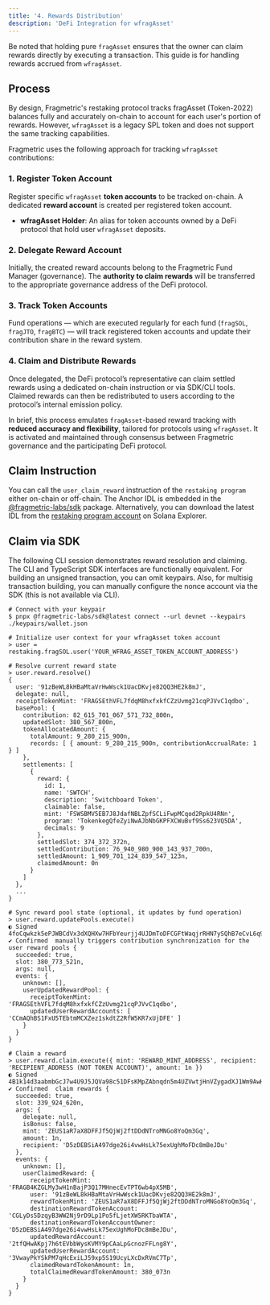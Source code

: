 ```yaml
---
title: '4. Rewards Distribution'
description: 'DeFi Integration for wfragAsset'
---
```


Be noted that holding pure `fragAsset` ensures that the owner can claim rewards directly by executing a transaction.
This guide is for handling rewards accrued from `wfragAsset`.

## Process
By design, Fragmetric's restaking protocol tracks fragAsset (Token-2022) balances fully and accurately on-chain to account for each user's portion of rewards.
However, `wfragAsset` is a legacy SPL token and does not support the same tracking capabilities.

Fragmetric uses the following approach for tracking `wfragAsset` contributions:

### 1. Register Token Account
Register specific `wfragAsset` **token accounts** to be tracked on-chain. A dedicated **reward account** is created per registered token account.
- **wfragAsset Holder**: An alias for token accounts owned by a DeFi protocol that hold user `wfragAsset` deposits.

### 2. Delegate Reward Account
Initially, the created reward accounts belong to the Fragmetric Fund Manager (governance).
The **authority to claim rewards** will be transferred to the appropriate governance address of the DeFi protocol.

### 3. Track Token Accounts
Fund operations — which are executed regularly for each fund (`fragSOL`, `fragJTO`, `fragBTC`) — will track registered token accounts and update their contribution share in the reward system.

### 4. Claim and Distribute Rewards
Once delegated, the DeFi protocol’s representative can claim settled rewards using a dedicated on-chain instruction or via SDK/CLI tools.
Claimed rewards can then be redistributed to users according to the protocol’s internal emission policy.

In brief, this process emulates `fragAsset`-based reward tracking with **reduced accuracy and flexibility**, tailored for protocols using `wfragAsset`.
It is activated and maintained through consensus between Fragmetric governance and the participating DeFi protocol.


## Claim Instruction
You can call the `user_claim_reward` instruction of the `restaking program` either on-chain or off-chain.
The Anchor IDL is embedded in the [@fragmetric-labs/sdk](https://www.npmjs.com/package/@fragmetric-labs/sdk) package.
Alternatively, you can download the latest IDL from the [restaking program account](https://explorer.solana.com/address/fragnAis7Bp6FTsMoa6YcH8UffhEw43Ph79qAiK3iF3/anchor-program?cluster=mainnet) on Solana Explorer.


## Claim via SDK
The following CLI session demonstrates reward resolution and claiming.
<Note>
    The CLI and TypeScript SDK interfaces are functionally equivalent. For building an unsigned transaction, you can omit keypairs. Also, for multisig transaction building, you can manually configure the nonce account via the SDK (this is not available via CLI).
</Note>

```shell
# Connect with your keypair
$ pnpx @fragmetric-labs/sdk@latest connect --url devnet --keypairs ./keypairs/wallet.json

# Initialize user context for your wfragAsset token account
> user = restaking.fragSOL.user('YOUR_WFRAG_ASSET_TOKEN_ACCOUNT_ADDRESS')

# Resolve current reward state
> user.reward.resolve()
{
  user: '91zBeWL8kHBaMtaVrHwWsck1UacDKvje82QQ3HE2k8mJ',
  delegate: null,
  receiptTokenMint: 'FRAGSEthVFL7fdqM8hxfxkfCZzUvmg21cqPJVvC1qdbo',
  basePool: {
    contribution: 82_615_701_067_571_732_800n,
    updatedSlot: 380_567_800n,
    tokenAllocatedAmount: {
      totalAmount: 9_280_215_900n,
      records: [ { amount: 9_280_215_900n, contributionAccrualRate: 1 } ]
    },
    settlements: [
      {
        reward: {
          id: 1,
          name: 'SWTCH',
          description: 'Switchboard Token',
          claimable: false,
          mint: 'FSWSBMV5EB7J8JdafNBLZpfSCLiFwpMCqod2RpkU4RNn',
          program: 'TokenkegQfeZyiNwAJbNbGKPFXCWuBvf9Ss623VQ5DA',
          decimals: 9
        },
        settledSlot: 374_372_372n,
        settledContribution: 76_940_980_900_143_937_700n,
        settledAmount: 1_909_701_124_839_547_123n,
        claimedAmount: 0n
      }
    ]
  },
  ...
}

# Sync reward pool state (optional, it updates by fund operation)
> user.reward.updatePools.execute()
◐ Signed     4foCqwkzk5ePJWBCdVx3dXQHXw7HFbYeurjj4UJDmToDFCGFtWaqjrRHN7ySQhB7eCvL6q9JSSZatxyycTwiYi1P
✔ Confirmed  manually triggers contribution synchronization for the user reward pools {
  succeeded: true,
  slot: 380_773_521n,
  args: null,
  events: {
    unknown: [],
    userUpdatedRewardPool: {
      receiptTokenMint: 'FRAGSEthVFL7fdqM8hxfxkfCZzUvmg21cqPJVvC1qdbo',
      updatedUserRewardAccounts: [ 'CCmAQhBS1FxU5TEbtmMCXZez1skdtZ2RfW5KR7xUjDFE' ]
    }
  }
}

# Claim a reward
> user.reward.claim.execute({ mint: 'REWARD_MINT_ADDRESS', recipient: 'RECIPIENT_ADDRESS (NOT TOKEN ACCOUNT)', amount: 1n })
◐ Signed     4B1k14d3aabmbGcJ7w4U9J5JQVa98c51DFsKMpZAbnqdn5m4UZVwtjHnVZygadXJ1Wm9AwHuvmsiWsp5XM2RsvCj
✔ Confirmed  claim rewards {
  succeeded: true,
  slot: 339_924_620n,
  args: {
    delegate: null,
    isBonus: false,
    mint: 'ZEUS1aR7aX8DFFJf5QjWj2ftDDdNTroMNGo8YoQm3Gq',
    amount: 1n,
    recipient: 'D5zDEBSiA497dge26i4vwHsLk75exUghMoFDc8mBeJDu'
  },
  events: {
    unknown: [],
    userClaimedReward: {
      receiptTokenMint: 'FRAGB4KZGLMy3wH1nBajP3Q17MHnecEvTPT6wb4pX5MB',
      user: '91zBeWL8kHBaMtaVrHwWsck1UacDKvje82QQ3HE2k8mJ',
      rewardTokenMint: 'ZEUS1aR7aX8DFFJf5QjWj2ftDDdNTroMNGo8YoQm3Gq',
      destinationRewardTokenAccount: 'CGLyDs5DzqyB3WW2Nj9rD9Lp1Po5fLjetXW5RKTbaWTA',
      destinationRewardTokenAccountOwner: 'D5zDEBSiA497dge26i4vwHsLk75exUghMoFDc8mBeJDu',
      updatedRewardAccount: '2tfQHwAKpj7h6tEVbbWysKVMY9pCAaLpGcnozFFLng8Y',
      updatedUserRewardAccount: '3VwayPkYSkPM7qHcExiLJ59xp5S19UcyLXcDxRVmC7Tp',
      claimedRewardTokenAmount: 1n,
      totalClaimedRewardTokenAmount: 380_073n
    }
  }
}
```


